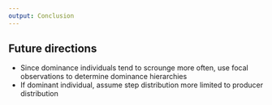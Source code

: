 ```yaml
---
output: Conclusion
---
```



## Future directions

- Since dominance individuals tend to scrounge more often, use focal observations to determine dominance hierarchies 
- If dominant individual, assume step distribution more limited to producer distribution